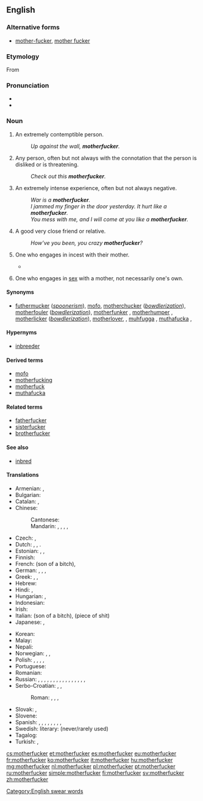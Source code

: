 ==English==

===Alternative forms===
* [[mother-fucker]], [[mother fucker]]

===Etymology===
From {{compound|mother|fucker|lang=en}}

===Pronunciation===
* {{enPR|mŭth'er-fŭk'er, mŭth'ŭ-fŭk'er}}
* {{audio|en-us-motherfucker.ogg|Audio (US)|lang=en}}

===Noun===
{{en-noun}}

# {{context|strongly|_|vulgar|offensive|lang=en}} An extremely contemptible person.
#: ''Up against the wall, '''motherfucker'''.''
# {{context|strongly vulgar|lang=en}} Any person, often but not always with the connotation that the person is disliked or is threatening.
#: ''Check out this '''motherfucker'''.''
# {{context|markedly vulgar|lang=en}} An extremely intense experience, often but not always negative.
#: ''War is a '''motherfucker'''.''
#: ''I jammed my finger in the door yesterday. It hurt like a '''motherfucker'''.''
#: ''You mess with me, and I will come at you like a '''motherfucker'''.''
# {{context|teasingly|friendly|jokingly|vulgar|lang=en}} A good very close friend or relative.
#: ''How’ve you been, you crazy '''motherfucker'''?''
# {{context|literally|vulgar|lang=en}} One who engages in incest with their mother.
#* {{seeCites}}
# {{context|literally|vulgar|lang=en}} One who engages in [[sex]] with a mother, not necessarily one's own.

====Synonyms====
* [[futhermucker]] (''[[spoonerism]]''), [[mofo]], [[motherchucker]] (''[[bowdlerization]]''), [[motherfouler]] (''[[bowdlerization]]''), [[motherfunker]] {{qualifier|euphemistic}}, [[motherhumper]] {{qualifier|euphemistic}}, [[motherlicker]] (''[[bowdlerization]]''), [[motherlover]], {{qualifier|euphemistic}}, [[muhfugga]] {{qualifier|African American Vernacular}}, [[muthafucka]] {{qualifier|African American Vernacular}}, 

====Hypernyms====
*[[inbreeder]]

====Derived terms====
* [[mofo]]
* [[motherfucking]]
* [[motherfuck]]
* [[muthafucka]]

====Related terms====
* [[fatherfucker]]
* [[sisterfucker]]
* [[brotherfucker]]

====See also====
* [[inbred]]

====Translations====
{{trans-top|generic term of abuse}}
* Armenian: {{t|hy|բոզի տղա|tr=bozi tgha|sc=Armn}}, {{t|hy|բոզի տղեք|p|tr=bozi tgheq|sc=Armn}}
* Bulgarian: {{t+|bg|копеле|tr=kopele}}
* Catalan: {{t|ca|fill de puta|m}}, {{t|ca|mal parit|m}}
* Chinese:
*: Cantonese: {{t|yue|屌你老母|tr=diu²nei³lo³mo³|sc=Hani}}
*: Mandarin: {{t+|cmn|傻屄|tr=shǎbī|sc=Hani}}, {{t+|cmn|肏你媽|sc=Hani}}, {{t|cmn|肏你妈|tr=cào nǐ mā|sc=Hani}}, {{t+|cmn|幹你娘|sc=Hani}}, {{t|cmn|干你娘|tr=gàn nǐ niang|sc=Hani}}
* Czech: {{t+|cs|zkurvysyn|m}}, {{t+|cs|mamrd|m}}
* Dutch: {{t|nl|moederneuker}} {{qualifier|never used except to be funny}}, {{t+|nl|kankerlijer}}, {{t|nl|mogool}} {{qualifier|more common}}.
* Estonian: {{t|et|piider}}, {{t+|et|munn}}, {{t|et|türapea}}
* Finnish: {{t+|fi|kusipää}}
* French: {{t+|fr|fils de pute}} (son of a bitch), {{t+|fr|enculé de ta mère}}
* German: {{t+|de|Wichser}}, {{t+|de|Arschloch}}, {{t+|de|Drecksau}}, {{t|de|Mutterficker}} {{qualifier|rare}}
* Greek: {{t+|el|καριόλης|tr=kariolis|sc=Grek}}, {{t|el|παλιογαμιόλης|tr=paliogamiolis|sc=Grek}}, {{t|el|παλιοπαπάρας|tr=paliopaparas|sc=Grek}}
* Hebrew: {{t|he|בן זונה|tr=ben zona}}
* Hindi: {{t|hi|मादरचोद|tr=madarchod}}, {{t|hi|कमीने|tr=kamīnē}}
* Hungarian: {{t+|hu|anyaszomorító}}, {{t|hu|anyabaszó}}
* Indonesian: {{t+|id|keparat}}
* Irish: {{t|ga|mac soith|m}}
* Italian: {{t+|it|figlio di puttana}} (son of a bitch), {{t|it|pezzo di merda}} (piece of shit)
* Japanese: {{t+|ja|くそったれ|tr=kusottare}}, {{t|ja|貴様|tr=きさま, kisama}}
{{trans-mid}}
* Korean: {{qualifier|literally}} {{t|ko|니기미 씹할놈|tr=nigimi ssiphalnom|sc=Kore}}
* Malay: {{t+|ms|pukimak}}
* Nepali: {{t|ne|माचिक्ने|tr=machikne|sc=Deva}}
* Norwegian: {{t|no|drittsekk|m}}, {{t+|no|rasshøl|n}}, {{t|no|jævel|m}}
* Polish: {{t+|pl|matkojebca|m}} {{qualifier|literally}}, {{t+|pl|skurwysyn|m}}, {{t+|pl|sukinsyn|m}} {{qualifier|both mean son of a bitch}}, {{t|pl|skurwycórka|f}}, {{t|pl|sukincórka|f}} {{qualifier|both mean daughter of a bitch}}
* Portuguese: {{qualifier||Brazil; son of a bitch}} {{t+|pt|filho da puta}}
* Romanian: {{t+|ro|nemernic}}
* Russian: {{t|ru|заёба|m|tr=zajóba}}, {{t+|ru|сука|m|f|tr=súka}}, {{t+|ru|ублюдок|tr=ubljudok}}, {{t+|ru|засранец|m|tr=zasránec}}, {{t+|ru|мудак|m|tr=mudák}}, {{t+|ru|гад|m|tr=gad}}, {{t+|ru|козёл|m|tr=kozjól}}, {{t+|ru|пидорас|m|tr=pidorás|sc=Cyrl}}, {{t+|ru|пидор|m|tr=pídor}}, {{t+|ru|говнюк|m|tr=govnjúk|sc=Cyrl}}, {{t+|ru|падла|m|f|tr=pádla|sc=Cyrl}}, {{t|ru|мудоёб|m|tr=mudojób|sc=Cyrl}}, {{t+|ru|сволочь|f|tr=svóloč’|sc=Cyrl}}, {{t+|ru|сука|m|f|tr=súka}}, {{t+|ru|муди́ло|n|sc=Cyrl}}, {{t+|ru|ебла́н|m|sc=Cyrl}}, {{t+|ru|долбоёб|m|sc=Cyrl}}
* Serbo-Croatian: {{t|sh|мамојебац}}, {{t|sh|бабојебац|sc=Cyrl}}, {{t|sh|зајебант|sc=Cyrl}}
*: Roman: {{t|sh|mamojebac}}, {{t|sh|babojebac}}, {{t+|sh|zajebant}},
* Slovak: {{t|sk|hajzel}}, {{t|sk|zmrd|m}}
* Slovene: {{t|sl|pizdun}}
* Spanish: {{t+|es|hijo de puta|m}}, {{t|es|hideputa|m}} {{qualifier|Spain}}, {{t|es|mal parido}}, {{t+|es|huevón|m}}, {{t+|es|pendejo|m}}, {{t+|es|cojudo|m}}, {{t+|es|cojonudo|m}}, {{t|es|trolazo|m}}, {{t|es|rotocafé|m}} {{qualifier|Latin America}}
* Swedish: literary: {{t|sv|mammaknullare}} (never/rarely used)
* Tagalog: {{t|tl|putang ina mo}}
* Turkish: {{t+|tr|orospu çocuğu}}, {{t+|tr|piç}}
{{trans-bottom}}

[[Category:English swear words]]

[[cs:motherfucker]]
[[et:motherfucker]]
[[es:motherfucker]]
[[eu:motherfucker]]
[[fr:motherfucker]]
[[ko:motherfucker]]
[[it:motherfucker]]
[[hu:motherfucker]]
[[mg:motherfucker]]
[[nl:motherfucker]]
[[pl:motherfucker]]
[[pt:motherfucker]]
[[ru:motherfucker]]
[[simple:motherfucker]]
[[fi:motherfucker]]
[[sv:motherfucker]]
[[zh:motherfucker]]